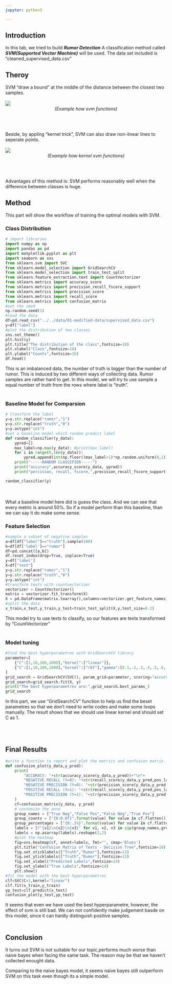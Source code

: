 ```yaml
---
jupyter: python3

---
```



## Introduction

In this tab, we tried to build ***Rumor Detection*** A classification method called ***SVM(Supported Vector Machine)*** will be used. The data set included is "cleaned_supervised_data.csv"

## Theroy 

SVM "draw a bound" at the middle of the distance between the closest two samples. 
<br></br>
![](svm.jpeg)
<center>*(Example how svm functions)*</center>
<br></br>

Beside, by appling "kernel trick", SVM can also draw non-linear lines to seperate points.
<br></br>
![](kernel_svm.jpg)
<center>*(Example how kernel svm functions)*</center>
<br></br>

Advantages of this method is: SVM performs reasonably well when the difference between classes is huge.


## Method
This part will show the workflow of training the optimal models with SVM.

### Class Distribution
```python
# import libraries
import numpy as np
import pandas as pd
import matplotlib.pyplot as plt
import seaborn as sns
from sklearn.svm import SVC
from sklearn.model_selection import GridSearchCV
from sklearn.model_selection import train_test_split
from sklearn.feature_extraction.text import CountVectorizer
from sklearn.metrics import accuracy_score
from sklearn.metrics import precision_recall_fscore_support
from sklearn.metrics import precision_score
from sklearn.metrics import recall_score
from sklearn.metrics import confusion_matrix
#set the seed 
np.random.seed(1)
#load the data 
df=pd.read_csv("../../data/01-modified-data/supervised_data.csv")
y=df["label"]
#plot the distribution of two classes
sns.set_theme()
plt.hist(y)
plt.title("The distribution of the class",fontsize=18)
plt.xlabel("Class",fontsize=16)
plt.ylabel("Counts",fontsize=16)
df.head()
```

This is an imbalanced data, the number of truth is bigger than the number of rumor. This is induced by two different ways of collecting data. Rumor samples are rather hard to get. 
In this model, we will try to use sample a equal number of truth from the rows where label is "truth".
<br></br>


### Baseline Model for Comparsion
```python
# transform the label 
y=y.str.replace("rumor","1")
y=y.str.replace("truth","0")
y=y.astype("int")
#set a baseline model which random predict label
def random_classifier(y_data):
    ypred=[]
    max_label=np.max(y_data); #print(max_label)
    for i in range(0,len(y_data)):
        ypred.append(int(np.floor((max_label+1)*np.random.uniform(0,1))))
    print("-----RANDOM CLASSIFIER-----")
    print("accuracy",accuracy_score(y_data, ypred))
    print("percision, recall, fscore,",precision_recall_fscore_support(y_data,ypred))

random_classifier(y)
```
<br></br>
What a baseline model here did is guess the class. And we can see that every metric is around 50%. So if a model perform than this baseline, than we can say it do make some sense.

### Feature Selection
```python
#sample a subset of negative samples
a=df[df["label"]=="truth"].sample(100)
b=df[df['label']=="rumor"]
df=pd.concat([a,b])
df.reset_index(drop=True, inplace=True)
y=df['label']
X=df["text"]
y=y.str.replace("rumor","1")
y=y.str.replace("truth","0")
y=y.astype("int")
#transform texts with countvectorizer
vectorizer = CountVectorizer()
matrix = vectorizer.fit_transform(X)
X = pd.DataFrame(matrix.toarray(),columns=vectorizer.get_feature_names_out())
#split the data
x_train,x_test,y_train,y_test=train_test_split(X,y,test_size=0.2)
```

This model try to use texts to classify, so our features are texts transformed by "CountVectorizer"
<br></br>

### Model tuning
```python
#find the best hyperparametres with GridSearchCV library
parameter=[
    {"C":[1,10,100,1000],"kernel":["linear"]},
    {"C":[1,10,100,1000],"kernel":["rbf"],"gamma":[0.1,.2,.3,.4,.5,.6,.7,.8,.9]}
]
grid_search = GridSearchCV(SVC(), param_grid=parameter, scoring="accuracy",cv=10)
grid_search=grid_search.fit(X, y)
print("The best hyperparametres are:",grid_search.best_params_)
grid_search
```
In this part, we use "GridSearchCV" function to help us find the beset parametres so that we don't need to write codes and make some loops manually. The result shows that we should use linear kernel and should set C as 1.


<br></br>


## Final Results
```python
#write a function to report and plot the metrics and confusion matrix.
def confusion_plot(y_data,y_pred):
    print(
        "ACCURACY: "+str(accuracy_score(y_data,y_pred))+"\n"+
        "NEGATIVE RECALL (Y=0): "+str(recall_score(y_data,y_pred,pos_label=0))+"\n"+
        "NEGATIVE PRECISION (Y=0): "+str(precision_score(y_data,y_pred,pos_label=0))+"\n"+
        "POSITIVE RECALL (Y=1): "+str(recall_score(y_data,y_pred,pos_label=1))+"\n"+
        "POSITIVE PRECISION (Y=1): "+str(precision_score(y_data,y_pred,pos_label=1))+"\n"
    )
    cf=confusion_matrix(y_data, y_pred)
    # customize the anno
    group_names = ["True Neg","False Pos","False Neg","True Pos"]
    group_counts = ["{0:0.0f}".format(value) for value in cf.flatten()]
    group_percentages = ["{0:.2%}".format(value) for value in cf.flatten()/np.sum(cf)]
    labels = [f"{v1}\n{v2}\n{v3}" for v1, v2, v3 in zip(group_names,group_counts,group_percentages)]
    labels = np.asarray(labels).reshape(2,2)
    #plot the heatmap
    fig=sns.heatmap(cf, annot=labels, fmt="", cmap='Blues')
    plt.title("Confusion Matrix of Texts - Decision Tree",fontsize=18)
    fig.set_xticklabels(["Truth","Rumor"],fontsize=13)
    fig.set_yticklabels(["Truth","Rumor"],fontsize=13)
    fig.set_xlabel("Predicted Labels",fontsize=14)
    fig.set_ylabel("True Labels",fontsize=14)
    plt.show()
#fit the model with the best hyperparametres
clf=SVC(C=1,kernel="linear")
clf.fit(x_train,y_train)
yp_test=clf.predict(x_test)
confusion_plot(y_test,yp_test)
```
It seems that even we have used the best hyperparametre, however, the effect of svm is still bad. We can not confidently make judgement basde on this model, since it can hardly distinguish positive samples.
<br></br>

## Conclusion

It turns out SVM is not suitable for our topic,performs much worse than naive bayes when facing the same task. The reason may be that we haven't collected enought data.

Comparing to the naive bayes model, it seems naive bayes still outperform SVM on this task even though its a simple model.